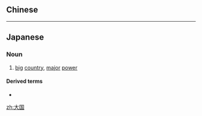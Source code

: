 ==Chinese==
{{zh-see|大國}}

----

==Japanese==
{{ja-kanjitab|たい|こく|yomi=on}}

===Noun===
{{ja-noun|たいこく|kyu=大國}}

# [[big]] [[country]], [[major]] [[power]]

====Derived terms====
* {{ja-l|経済大国}}

[[zh:大国]]